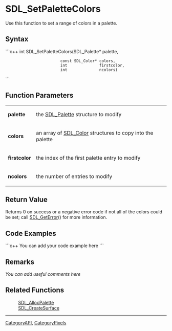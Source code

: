 <!-- pragma section-numbers off -->
<!-- pragma disable-camelcase -->

= SDL_SetPaletteColors =
Use this function to set a range of colors in a palette.


== Syntax ==
```c++
int SDL_SetPaletteColors(SDL_Palette*     palette,
                         const SDL_Color* colors,
                         int              firstcolor, 
                         int              ncolors)
```

== Function Parameters ==
{|
|'''palette'''
|the [[SDL_Palette]] structure to modify
|-
|'''colors'''
|an array of [[SDL_Color]] structures to copy into the palette
|-
|'''firstcolor'''
|the index of the first palette entry to modify
|-
|'''ncolors'''
|the number of entries to modify
|}

== Return Value ==
Returns 0 on success or a negative error code if not all of the colors could be set; call [[SDL_GetError]]() for more information.

== Code Examples ==
```c++
You can add your code example here
```

== Remarks ==
''You can add useful comments here''

== Related Functions ==
:[[SDL_AllocPalette]]
:[[SDL_CreateSurface]]

----
[[CategoryAPI]], [[CategoryPixels]]
